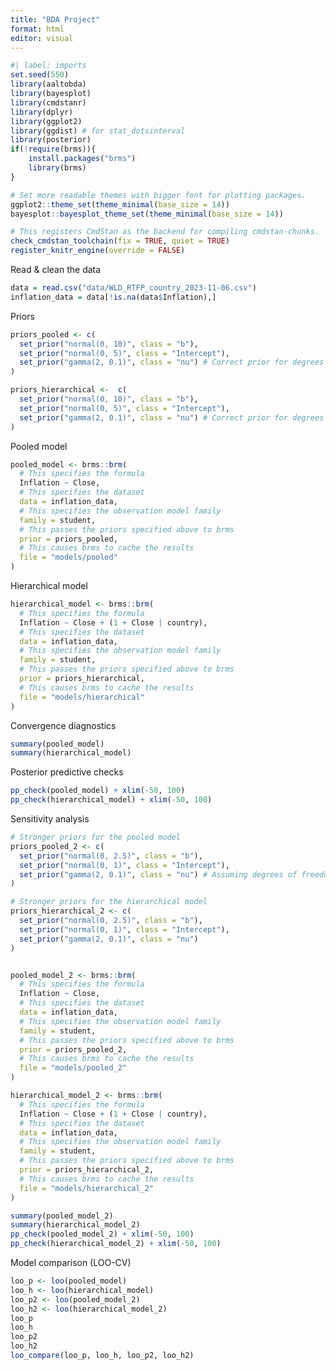 ```yaml
---
title: "BDA Project"
format: html
editor: visual
---
```


```r
#| label: imports
set.seed(550)
library(aaltobda)
library(bayesplot)
library(cmdstanr)
library(dplyr)
library(ggplot2)
library(ggdist) # for stat_dotsinterval
library(posterior)
if(!require(brms)){
    install.packages("brms")
    library(brms)
}

# Set more readable themes with bigger font for plotting packages.
ggplot2::theme_set(theme_minimal(base_size = 14))
bayesplot::bayesplot_theme_set(theme_minimal(base_size = 14))

# This registers CmdStan as the backend for compiling cmdstan-chunks.
check_cmdstan_toolchain(fix = TRUE, quiet = TRUE)
register_knitr_engine(override = FALSE)
```

Read & clean the data

```r
data = read.csv("data/WLD_RTFP_country_2023-11-06.csv")
inflation_data = data[!is.na(data$Inflation),]
```

Priors

```r
priors_pooled <- c(
  set_prior("normal(0, 10)", class = "b"),
  set_prior("normal(0, 5)", class = "Intercept"),
  set_prior("gamma(2, 0.1)", class = "nu") # Correct prior for degrees of freedom in Student's t
)

priors_hierarchical <-  c(
  set_prior("normal(0, 10)", class = "b"),
  set_prior("normal(0, 5)", class = "Intercept"),
  set_prior("gamma(2, 0.1)", class = "nu") # Correct prior for degrees of freedom in Student's t
)
```

Pooled model

```r
pooled_model <- brms::brm(
  # This specifies the formula
  Inflation ~ Close,
  # This specifies the dataset
  data = inflation_data,
  # This specifies the observation model family
  family = student,
  # This passes the priors specified above to brms
  prior = priors_pooled,
  # This causes brms to cache the results
  file = "models/pooled"
)
```

Hierarchical model

```r
hierarchical_model <- brms::brm(
  # This specifies the formula
  Inflation ~ Close + (1 + Close | country),
  # This specifies the dataset
  data = inflation_data,
  # This specifies the observation model family
  family = student,
  # This passes the priors specified above to brms
  prior = priors_hierarchical,
  # This causes brms to cache the results
  file = "models/hierarchical"
)
```

Convergence diagnostics

```r
summary(pooled_model)
summary(hierarchical_model)
```

Posterior predictive checks

```r
pp_check(pooled_model) + xlim(-50, 100)
pp_check(hierarchical_model) + xlim(-50, 100)
```

Sensitivity analysis

```r
# Stronger priors for the pooled model
priors_pooled_2 <- c(
  set_prior("normal(0, 2.5)", class = "b"),
  set_prior("normal(0, 1)", class = "Intercept"),
  set_prior("gamma(2, 0.1)", class = "nu") # Assuming degrees of freedom to allow some robustness to outliers
)

# Stronger priors for the hierarchical model
priors_hierarchical_2 <- c(
  set_prior("normal(0, 2.5)", class = "b"),
  set_prior("normal(0, 1)", class = "Intercept"),
  set_prior("gamma(2, 0.1)", class = "nu")
)


pooled_model_2 <- brms::brm(
  # This specifies the formula
  Inflation ~ Close,
  # This specifies the dataset
  data = inflation_data,
  # This specifies the observation model family
  family = student,
  # This passes the priors specified above to brms
  prior = priors_pooled_2,
  # This causes brms to cache the results
  file = "models/pooled_2"
)

hierarchical_model_2 <- brms::brm(
  # This specifies the formula
  Inflation ~ Close + (1 + Close | country),
  # This specifies the dataset
  data = inflation_data,
  # This specifies the observation model family
  family = student,
  # This passes the priors specified above to brms
  prior = priors_hierarchical_2,
  # This causes brms to cache the results
  file = "models/hierarchical_2"
)

summary(pooled_model_2)
summary(hierarchical_model_2)
pp_check(pooled_model_2) + xlim(-50, 100)
pp_check(hierarchical_model_2) + xlim(-50, 100)
```

Model comparison (LOO-CV)

```r
loo_p <- loo(pooled_model)
loo_h <- loo(hierarchical_model)
loo_p2 <- loo(pooled_model_2)
loo_h2 <- loo(hierarchical_model_2)
loo_p
loo_h
loo_p2
loo_h2
loo_compare(loo_p, loo_h, loo_p2, loo_h2)
```
